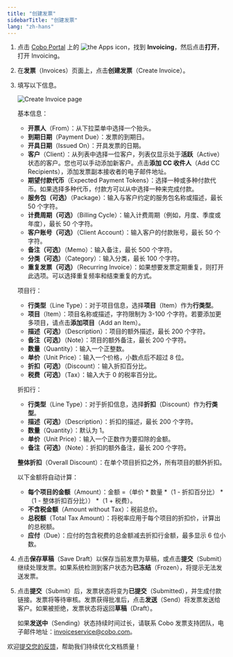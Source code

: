 ```yaml
---
title: "创建发票"
sidebarTitle: "创建发票"
lang: "zh-hans"
---
```

1. 点击 [Cobo Portal](https://portal.cobo.com/login) 上的 <img src="/en/images/common/icon_apps.svg" className="icon" alt="the Apps icon"/>，找到 **Invoicing**，然后点击**打开**，打开 Invoicing。
2. 在**发票**（Invoices）页面上，点击**创建发票**（Create Invoice）。 
3. 填写以下信息。

    <img src="/en/images/portal-apps/invoicing/create_invoice.png" className="screenshot_full_screen" alt="Create Invoice page"/>
    
    基本信息：
    - **开票人**（From）：从下拉菜单中选择一个抬头。
    - **到期日期**（Payment Due）：发票的到期日。
    - **开具日期**（Issued On）：开具发票的日期。
    - **客户**（Client）：从列表中选择一位客户，列表仅显示处于**活跃**（Active）状态的客户。您也可以手动添加新客户。点击**添加 CC 收件人**（Add CC Recipients），添加发票副本接收者的电子邮件地址。
    - **期望付款代币**（Expected Payment Tokens）：选择一种或多种付款代币。如果选择多种代币，付款方可以从中选择一种来完成付款。
    - **服务包（可选）**（Package）：输入与客户约定的服务包名称或描述，最长 50 个字符。
    - **计费周期（可选）**（Billing Cycle）：输入计费周期（例如，月度、季度或年度），最长 50 个字符。
    - **客户账号（可选）**（Client Account）：输入客户的付款账号，最长 50 个字符。
    - **备注（可选）**（Memo）：输入备注，最长 500 个字符。
    - **分类（可选）**（Category）：输入分类，最长 100 个字符。
    - **重复发票（可选）**（Recurring Invoice）：如果想要发票定期重复，则打开此选项。可以选择重复频率和结束重复的方式。

    项目行：
    - **行类型**（Line Type）：对于项目信息，选择**项目**（Item）作为**行类型**。
    - **项目**（Item）：项目名称或描述，字符限制为 3-100 个字符。若要添加更多项目，请点击**添加项目**（Add an Item）。
    - **描述（可选）**（Description）：项目的额外描述，最长 200 个字符。
    - **备注（可选）**（Note）：项目的额外备注，最长 200 个字符。
    - **数量**（Quantity）：输入一个正整数。
    - **单价**（Unit Price）：输入一个价格，小数点后不超过 8 位。
    - **折扣（可选）**（Discount）：输入折扣百分比。
    - **税费（可选）**（Tax）：输入大于 0 的税率百分比。

    折扣行：
    - **行类型**（Line Type）：对于折扣信息，选择**折扣**（Discount）作为**行类型**。
    - **描述（可选）**（Description）：折扣的描述，最长 200 个字符。
    - **数量**（Quantity）：默认为 1。
    - **单价**（Unit Price）：输入一个正数作为要扣除的金额。
    - **备注（可选）**（Note）：折扣的额外备注，最长 200 个字符。

    **整体折扣**（Overall Discount）：在单个项目折扣之外，所有项目的额外折扣。 

    以下金额将自动计算：

    - **每个项目的金额**（Amount）：金额 =（单价 * 数量 *（1 - 折扣百分比） * （1 - 整体折扣百分比）） *（1 + 税费）。
    - **不含税金额**（Amount without Tax）：税前总价。
    - **总税额**（Total Tax Amount）：将税率应用于每个项目的折扣价，计算出的总税额。
    - **应付**（Due）：应付的包含税费的总金额减去折扣行金额，最多显示 6 位小数。

4. 点击**保存草稿**（Save Draft）以保存当前发票为草稿，或点击**提交**（Submit）继续处理发票。如果系统检测到客户状态为**已冻结**（Frozen），将提示无法发送发票。
5. 点击**提交**（Submit）后，发票状态将变为**已提交**（Submitted），并生成付款链接。发票将等待审核。发票获得批准后，点击**发送**（Send）将发票发送给客户。如果被拒绝，发票状态将返回**草稿**（Draft）。

    <Note>如果**发送中**（Sending）状态持续时间过长，请联系 Cobo 发票支持团队，电子邮件地址：[invoiceservice@cobo.com](mailto:invoiceservice@cobo.com)。</Note>

<Tip>欢迎[提交您的反馈](https://forms.zohopublic.com/cobo/form/DocumentFeedbackForm/formperma/QvLOhxJv1_JMsJ-1dleZ8Itb_7rzN-LtgvsDdxosoVI?referrername=manuals)，帮助我们持续优化文档质量！</Tip>